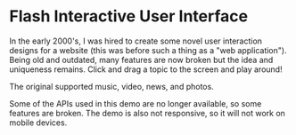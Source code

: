 # Flash Interactive User Interface

In the early 2000's, I was hired to create some novel user interaction designs for a website (this was before such a thing as a "web application"). Being old and outdated, many features are now broken but the idea and uniqueness remains. Click and drag a topic to the screen and play around!

The original supported music, video, news, and photos.

<Callout emoji='🪫'>
  Some of the APIs used in this demo are no longer available, so some features are broken. The demo is also not responsive, so it will not work on mobile devices.
</Callout>

<Flash name='interactive/ui' />
